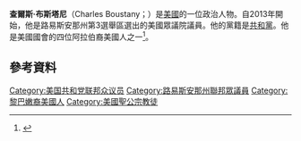 '''查爾斯·布斯塔尼'''（Charles Boustany；{{bd|1956年|2月21日}}）是[[美國|美國]]的一位政治人物。自2013年開始，他是路易斯安那州第3選舉區選出的美國眾議院議員。他的黨籍是[[共和黨_(美國)|共和黨]]。他是美國國會的四位阿拉伯裔美國人之一<ref>{{Cite web |url=http://books.google.com/books?id=dBOF8Q685mAC&pg=PA775&dq=Charles+Boustany+lebanon&hl=en&sa=X&ei=9_ZoVNW9AozmoASy8IB4&ved=0CCQQ6AEwAQ#v=onepage&q=Charles%20Boustany%20lebanon&f=false |title=存档副本 |access-date=2016-01-05 |archive-date=2016-04-21 |archive-url=https://web.archive.org/web/20160421035942/https://books.google.com/books?id=dBOF8Q685mAC&pg=PA775&dq=Charles+Boustany+lebanon&hl=en&sa=X&ei=9_ZoVNW9AozmoASy8IB4&ved=0CCQQ6AEwAQ#v=onepage&q=Charles%20Boustany%20lebanon&f=false |dead-url=no }}</ref>。
== 參考資料 ==
{{reflist}}
{{DEFAULTSORT: Boustany, Charles}}
[[Category:美国共和党联邦众议员|Category:美国共和党联邦众议员]]
[[Category:路易斯安那州聯邦眾議員|Category:路易斯安那州聯邦眾議員]]
[[Category:黎巴嫩裔美國人|Category:黎巴嫩裔美國人]]
[[Category:美國聖公宗教徒|Category:美國聖公宗教徒]]